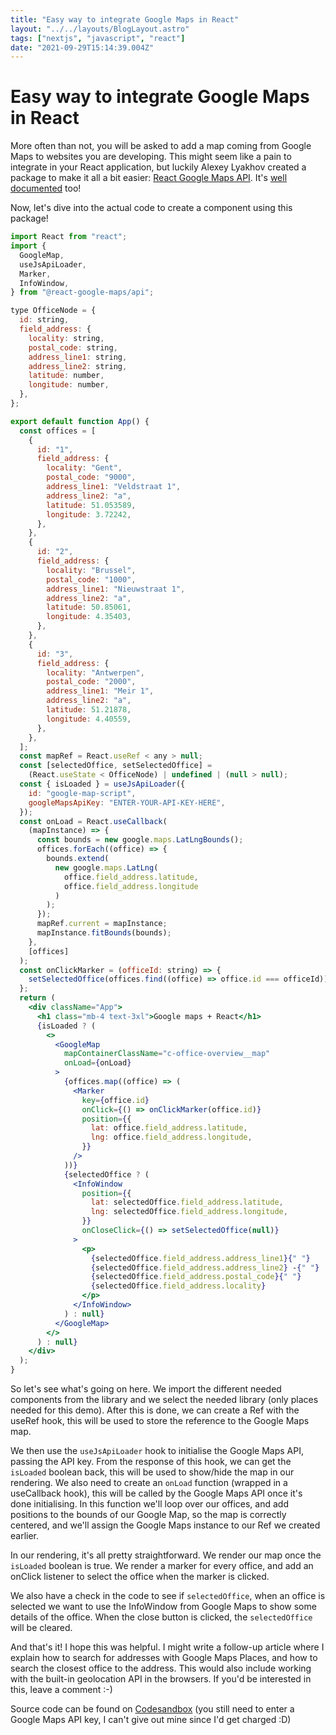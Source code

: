 ```yaml
---
title: "Easy way to integrate Google Maps in React"
layout: "../../layouts/BlogLayout.astro"
tags: ["nextjs", "javascript", "react"]
date: "2021-09-29T15:14:39.004Z"
---
```


# Easy way to integrate Google Maps in React

More often than not, you will be asked to add a map coming from Google Maps to websites
you are developing. This might seem like a pain to integrate in your React application,
but luckily Alexey Lyakhov created a package to make it all a bit easier: [React
Google Maps API](https://github.com/JustFly1984/react-google-maps-api). It's [well
documented](https://react-google-maps-api-docs.netlify.app/) too!

Now, let's dive into the actual code to create a component using this package!

```jsx
import React from "react";
import {
  GoogleMap,
  useJsApiLoader,
  Marker,
  InfoWindow,
} from "@react-google-maps/api";

type OfficeNode = {
  id: string,
  field_address: {
    locality: string,
    postal_code: string,
    address_line1: string,
    address_line2: string,
    latitude: number,
    longitude: number,
  },
};

export default function App() {
  const offices = [
    {
      id: "1",
      field_address: {
        locality: "Gent",
        postal_code: "9000",
        address_line1: "Veldstraat 1",
        address_line2: "a",
        latitude: 51.053589,
        longitude: 3.72242,
      },
    },
    {
      id: "2",
      field_address: {
        locality: "Brussel",
        postal_code: "1000",
        address_line1: "Nieuwstraat 1",
        address_line2: "a",
        latitude: 50.85061,
        longitude: 4.35403,
      },
    },
    {
      id: "3",
      field_address: {
        locality: "Antwerpen",
        postal_code: "2000",
        address_line1: "Meir 1",
        address_line2: "a",
        latitude: 51.21878,
        longitude: 4.40559,
      },
    },
  ];
  const mapRef = React.useRef < any > null;
  const [selectedOffice, setSelectedOffice] =
    (React.useState < OfficeNode) | undefined | (null > null);
  const { isLoaded } = useJsApiLoader({
    id: "google-map-script",
    googleMapsApiKey: "ENTER-YOUR-API-KEY-HERE",
  });
  const onLoad = React.useCallback(
    (mapInstance) => {
      const bounds = new google.maps.LatLngBounds();
      offices.forEach((office) => {
        bounds.extend(
          new google.maps.LatLng(
            office.field_address.latitude,
            office.field_address.longitude
          )
        );
      });
      mapRef.current = mapInstance;
      mapInstance.fitBounds(bounds);
    },
    [offices]
  );
  const onClickMarker = (officeId: string) => {
    setSelectedOffice(offices.find((office) => office.id === officeId));
  };
  return (
    <div className="App">
      <h1 class="mb-4 text-3xl">Google maps + React</h1>
      {isLoaded ? (
        <>
          <GoogleMap
            mapContainerClassName="c-office-overview__map"
            onLoad={onLoad}
          >
            {offices.map((office) => (
              <Marker
                key={office.id}
                onClick={() => onClickMarker(office.id)}
                position={{
                  lat: office.field_address.latitude,
                  lng: office.field_address.longitude,
                }}
              />
            ))}
            {selectedOffice ? (
              <InfoWindow
                position={{
                  lat: selectedOffice.field_address.latitude,
                  lng: selectedOffice.field_address.longitude,
                }}
                onCloseClick={() => setSelectedOffice(null)}
              >
                <p>
                  {selectedOffice.field_address.address_line1}{" "}
                  {selectedOffice.field_address.address_line2} -{" "}
                  {selectedOffice.field_address.postal_code}{" "}
                  {selectedOffice.field_address.locality}
                </p>
              </InfoWindow>
            ) : null}
          </GoogleMap>
        </>
      ) : null}
    </div>
  );
}
```

So let's see what's going on here.
We import the different needed components from the library and we select the needed library (only places needed for this demo).
After this is done, we can create a Ref with the useRef hook, this will be used to store the reference to the Google Maps map.

We then use the `useJsApiLoader` hook to initialise the Google Maps API, passing the API key.
From the response of this hook, we can get the `isLoaded` boolean back, this will be used to show/hide the map in our rendering.
We also need to create an `onLoad` function (wrapped in a useCallback hook), this will be called by the Google Maps API once it's done initialising.
In this function we'll loop over our offices, and add positions to the bounds of our Google Map, so the map is correctly centered, and we'll assign the Google Maps instance to our Ref we created earlier.

In our rendering, it's all pretty straightforward. We render our map once the `isLoaded` boolean is true.
We render a marker for every office, and add an onClick listener to select the office when the marker is clicked.

We also have a check in the code to see if `selectedOffice`, when an office is selected we want to use the InfoWindow from Google Maps to show some details of the office.
When the close button is clicked, the `selectedOffice` will be cleared.

And that's it!
I hope this was helpful.
I might write a follow-up article where I explain how to search for addresses with Google Maps Places, and how to search the closest office to the address. This would also include working with the built-in geolocation API in the browsers.
If you'd be interested in this, leave a comment :-)

Source code can be found on [Codesandbox](https://codesandbox.io/s/gracious-hypatia-fowlq) (you still need to enter a Google Maps API key, I can't give out mine since I'd get charged :D)
